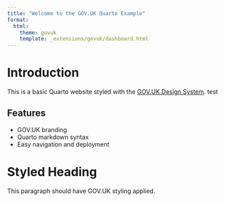 ```yaml
---
title: "Welcome to the GOV.UK Quarto Example"
format:
  html:
    theme: govuk
    template: _extensions/govuk/dashboard.html
---
```


# Introduction

This is a basic Quarto website styled with the [GOV.UK Design System](https://design-system.service.gov.uk/). test

## Features

- GOV.UK branding
- Quarto markdown syntax
- Easy navigation and deployment

<div class="govuk-width-container govuk-body">
  <h1 class="govuk-heading-xl">Styled Heading</h1>
  <p>This paragraph should have GOV.UK styling applied.</p>
</div>